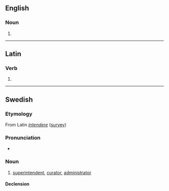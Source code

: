 ==English==

===Noun===
{{en-noun}}

# {{obsolete form of|intendant|lang=en}}

{{Webster 1913}}

----

==Latin==

===Verb===
{{la-verb-form|intendent}}

# {{inflection of|intendō||3|p|futr|actv|indc|lang=la}}

----

==Swedish==

===Etymology===
From Latin ''[[intendere]]'' ([[survey]])

===Pronunciation===
* {{audio|Sv-en intendent.ogg|Audio|lang=sv}}

===Noun===
{{sv-noun|c}}

# [[superintendent]], [[curator]], [[administrator]]

====Declension====
{{sv-infl-noun-c-er}}